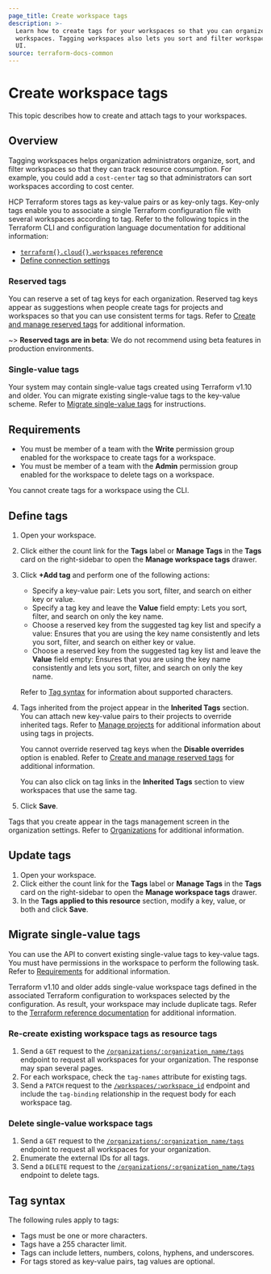 ```yaml
---
page_title: Create workspace tags
description: >-
  Learn how to create tags for your workspaces so that you can organize
  workspaces. Tagging workspaces also lets you sort and filter workspaces in the
  UI.
source: terraform-docs-common
---
```


# Create workspace tags

This topic describes how to create and attach tags to your workspaces. 

## Overview

Tagging workspaces helps organization administrators organize, sort, and filter workspaces so that they can track resource consumption. For example, you could add a `cost-center` tag so that administrators can sort workspaces according to cost center.

HCP Terraform stores tags as key-value pairs or as key-only tags. Key-only tags enable you to associate a single Terraform configuration file with several workspaces according to tag. Refer to the following topics in the Terraform CLI and configuration language documentation for additional information:

-   [`terraform{}.cloud{}.workspaces` reference](/terraform/language/terraform#terraform-cloud-workspaces)
-   [Define connection settings](/terraform/cli/cloud/settings#define-connection-settings)

### Reserved tags

You can reserve a set of tag keys for each organization. Reserved tag keys appear as suggestions when people create tags for projects and workspaces so that you can use consistent terms for tags. Refer to [Create and manage reserved tags](/terraform/enterprise/users-teams-organizations/organizations/manage-reserved-tags) for additional information.

~> **Reserved tags are in beta**: We do not recommend using beta features in production environments.

### Single-value tags

Your system may contain single-value tags created using Terraform v1.10 and older. You can migrate existing single-value tags to the key-value scheme. Refer to [Migrate single-value tags](#migrate-single-value-tags) for instructions.

## Requirements

-   You must be member of a team with the **Write** permission group enabled for the workspace to create tags for a workspace.
-   You must be member of a team with the **Admin** permission group enabled for the workspace to delete tags on a workspace.

You cannot create tags for a workspace using the CLI.

## Define tags

1.  Open your workspace.

2.  Click either the count link for the **Tags** label or **Manage Tags** in the **Tags** card on the right-sidebar to open the **Manage workspace tags** drawer.

3.  Click **+Add tag** and perform one of the following actions:

    -   Specify a key-value pair: Lets you sort, filter, and search on either key or value. 
    -   Specify a tag key and leave the **Value** field empty: Lets you sort, filter, and search on only the key name. 
    -   Choose a reserved key from the suggested tag key list and specify a value: Ensures that you are using the key name consistently and lets you sort, filter, and search on either key or value.  
    -   Choose a reserved key from the suggested tag key list and leave the **Value** field empty: Ensures that you are using the key name consistently and lets you sort, filter, and search on only the key name.  

    Refer to [Tag syntax](#Tag-syntax) for information about supported characters. 

4.  Tags inherited from the project appear in the **Inherited Tags** section. You can attach new key-value pairs to their projects to override inherited tags. Refer to [Manage projects](/terraform/enterprise/projects/manage) for additional information about using tags in projects.

    You cannot override reserved tag keys when the **Disable overrides** option is enabled. Refer to [Create and manage reserved tags](/terraform/enterprise/users-teams-organizations/organizations/manage-reserved-tags) for additional information.

    You can also click on tag links in the **Inherited Tags** section to view workspaces that use the same tag.

5.  Click **Save**.

Tags that you create appear in the tags management screen in the organization settings. Refer to [Organizations](/terraform/enterprise/users-teams-organizations/organizations) for additional information.

## Update tags

1.  Open your workspace.
2.  Click either the count link for the **Tags** label or **Manage Tags** in the **Tags** card on the right-sidebar to open the **Manage workspace tags** drawer.
3.  In the **Tags applied to this resource** section, modify a key, value, or both and click **Save**.

## Migrate single-value tags

You can use the API to convert existing single-value tags to key-value tags. You must have permissions in the workspace to perform the following task. Refer to [Requirements](#requirements) for additional information.

Terraform v1.10 and older adds single-value workspace tags defined in the associated Terraform configuration to workspaces selected by the configuration. As result, your workspace may include duplicate tags. Refer to the [Terraform reference documentation](/terraform/language/terraform#terraform-cloud-workspaces) for additional information. 

### Re-create existing workspace tags as resource tags

1.  Send a `GET` request to the [`/organizations/:organization_name/tags`](/terraform/enterprise/api-docs/organization-tags#list-tags) endpoint to request all workspaces for your organization. The response may span several pages.
2.  For each workspace, check the `tag-names` attribute for existing tags.
3.  Send a `PATCH` request to the [`/workspaces/:workspace_id`](/terraform/enterprise/api-docs/workspaces#update-a-workspace) endpoint and include the `tag-binding` relationship in the request body for each workspace tag.

### Delete single-value workspace tags

1.  Send a `GET` request to the [`/organizations/:organization_name/tags`](/terraform/enterprise/api-docs/organization-tags#list-tags) endpoint to request all workspaces for your organization.
2.  Enumerate the external IDs for all tags.
3.  Send a `DELETE` request to the [`/organizations/:organization_name/tags`](/terraform/enterprise/api-docs/organization-tags#delete-tags) endpoint to delete tags.

## Tag syntax

The following rules apply to tags:

-   Tags must be one or more characters.
-   Tags have a 255 character limit.
-   Tags can include letters, numbers, colons, hyphens, and underscores.
-   For tags stored as key-value pairs, tag values are optional.
